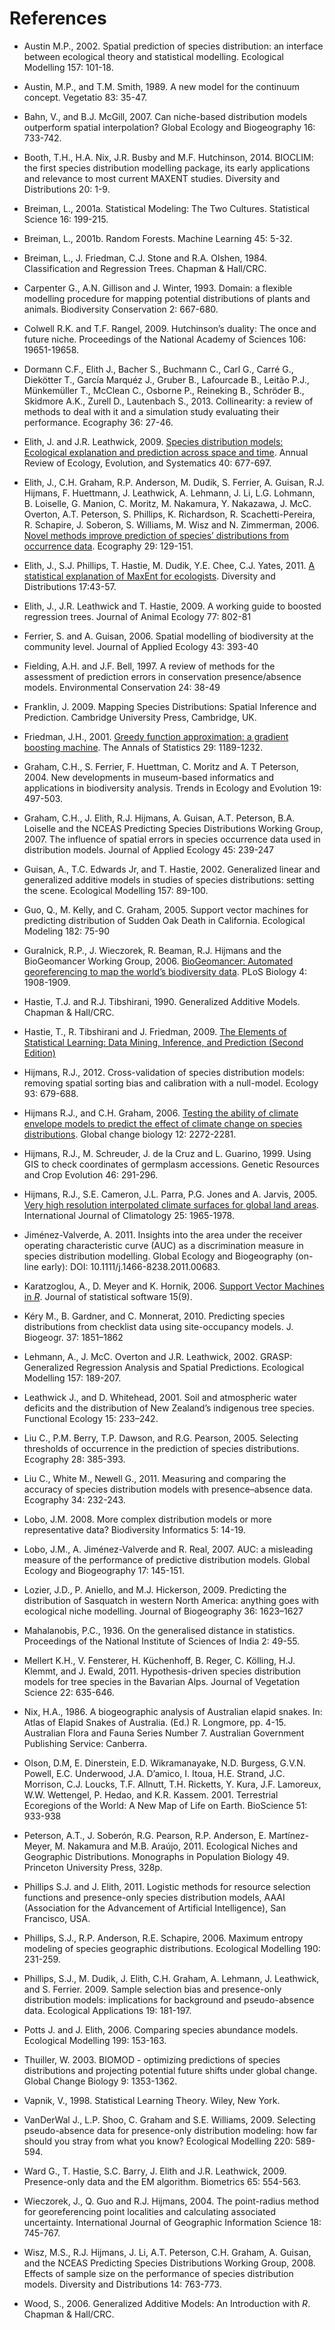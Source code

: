 # References


+ Austin M.P., 2002. Spatial prediction of species distribution: an interface between ecological theory and statistical modelling. Ecological Modelling 157: 101-18.

+ Austin, M.P., and T.M. Smith, 1989. A new model for the continuum concept. Vegetatio 83: 35-47.

+ Bahn, V., and B.J. McGill, 2007. Can niche-based distribution models outperform spatial interpolation? Global Ecology and Biogeography 16: 733-742.

+ Booth, T.H., H.A. Nix, J.R. Busby and M.F. Hutchinson, 2014. BIOCLIM: the first species distribution modelling package, its early applications and relevance to most current MAXENT studies. Diversity and Distributions 20: 1-9.

+ Breiman, L., 2001a. Statistical Modeling: The Two Cultures. Statistical Science 16: 199-215.

+ Breiman, L., 2001b. Random Forests. Machine Learning 45: 5-32. 

+ Breiman, L., J. Friedman, C.J. Stone and R.A. Olshen, 1984.  Classification and Regression Trees. Chapman & Hall/CRC.

+ Carpenter G., A.N. Gillison and J. Winter, 1993. Domain: a flexible modelling procedure for  mapping potential distributions of plants and animals. Biodiversity Conservation 2: 667-680.

+ Colwell R.K. and T.F. Rangel, 2009. Hutchinson's duality: The once and future niche. Proceedings of the National Academy of Sciences 106: 19651-19658.

+ Dormann C.F., Elith J., Bacher S., Buchmann C., Carl G., Carré G., Diekötter T., García Marquéz J., Gruber B., Lafourcade B., Leitão P.J., Münkemüller T., McClean C., Osborne P., Reineking B., Schröder B., Skidmore A.K., Zurell D., Lautenbach S., 2013. Collinearity: a review of methods to deal with it and a simulation study evaluating their performance. Ecography 36: 27-46.

+ Elith, J. and J.R. Leathwick, 2009. [Species distribution models: Ecological explanation and prediction across space and time](http://dx.doi.org/10.1146/annurev.ecolsys.110308.120159). Annual Review of Ecology, Evolution, and Systematics 40: 677-697. 

+ Elith, J., C.H. Graham, R.P. Anderson, M. Dudik, S. Ferrier, A. Guisan, R.J. Hijmans, F. Huettmann, J. Leathwick, A. Lehmann, J. Li, L.G. Lohmann, B. Loiselle, G. Manion, C. Moritz, M. Nakamura, Y. Nakazawa, J. McC. Overton, A.T. Peterson, S. Phillips, K. Richardson, R. Scachetti-Pereira, R. Schapire, J. Soberon, S. Williams, M. Wisz and N. Zimmerman, 2006. [Novel methods improve prediction of species' distributions from occurrence data](http://dx.doi.org/10.1111/j.2006.0906-7590.04596.x). Ecography 29: 129-151. 

+ Elith, J., S.J. Phillips, T. Hastie, M. Dudik, Y.E. Chee, C.J. Yates, 2011. [A statistical explanation of MaxEnt for ecologists](http://dx.doi.org/10.1111/j.1472-4642.2010.00725.x). Diversity and Distributions 17:43-57. 

+ Elith, J., J.R. Leathwick and T. Hastie, 2009. A working guide to boosted regression trees. Journal of Animal Ecology 77: 802-81

+ Ferrier, S. and A. Guisan, 2006. Spatial modelling of biodiversity at the community level. Journal of Applied Ecology 43: 393-40

+ Fielding, A.H. and J.F. Bell, 1997. A review of methods for the assessment of prediction errors in conservation presence/absence models. Environmental Conservation 24: 38-49

+ Franklin, J. 2009. Mapping Species Distributions: Spatial Inference and Prediction. Cambridge University Press, Cambridge, UK.

+ Friedman, J.H., 2001. [Greedy function approximation: a gradient boosting machine](http://www-stat.stanford.edu/~jhf/ftp/trebst.pdf). The Annals of Statistics 29: 1189-1232. 

+ Graham, C.H., S. Ferrier, F. Huettman, C. Moritz and A. T Peterson, 2004. New developments in museum-based informatics and applications in biodiversity analysis. Trends in Ecology and Evolution 19: 497-503.

+ Graham, C.H., J. Elith, R.J. Hijmans, A. Guisan, A.T. Peterson, B.A. Loiselle and the NCEAS Predicting Species Distributions Working Group, 2007. The influence of spatial errors in species occurrence data used in distribution models. Journal of Applied Ecology 45: 239-247 

+ Guisan, A., T.C. Edwards Jr, and T. Hastie, 2002. Generalized linear and generalized additive models in studies of species distributions: setting the scene. Ecological Modelling 157: 89-100.

+ Guo, Q., M. Kelly, and C. Graham, 2005. Support vector machines for predicting distribution of Sudden Oak Death in California. Ecological Modeling 182: 75-90

+ Guralnick, R.P., J. Wieczorek, R. Beaman, R.J. Hijmans and the BioGeomancer Working Group, 2006. [BioGeomancer:  Automated georeferencing to map the world's biodiversity data](http://dx.doi.org/10.1371/journal.pbio.0040381). PLoS Biology 4: 1908-1909. 

+ Hastie, T.J. and R.J. Tibshirani, 1990. Generalized Additive Models. Chapman \& Hall/CRC.

+ Hastie, T., R. Tibshirani and J. Friedman, 2009. [The Elements of Statistical Learning: Data Mining, Inference, and Prediction (Second Edition)](http://www-stat.stanford.edu/~tibs/ElemStatLearn/)

+ Hijmans, R.J., 2012. Cross-validation of species distribution models: removing spatial sorting bias and calibration with a null-model. Ecology 93: 679-688.

+ Hijmans R.J., and C.H. Graham, 2006. [Testing the ability of climate envelope models to predict the effect of climate change on species distributions](http://dx.doi.org/10.1111/j.1365-2486.2006.01256.x). Global change biology 12: 2272-2281. 

+ Hijmans, R.J., M. Schreuder, J. de la Cruz and L. Guarino, 1999. Using GIS to check coordinates of germplasm accessions. Genetic Resources and Crop Evolution 46: 291-296.

+ Hijmans, R.J., S.E. Cameron, J.L. Parra, P.G. Jones and A. Jarvis, 2005. [Very high resolution interpolated climate surfaces for global land areas](http://dx.doi.org/10.1002/joc.1276). International Journal of Climatology 25: 1965-1978. 

+ Jiménez-Valverde, A. 2011. Insights into the area under the receiver operating characteristic curve (AUC) as a discrimination measure in species distribution modelling. Global Ecology and Biogeography (on-line early): DOI: 10.1111/j.1466-8238.2011.00683.

+ Karatzoglou, A., D. Meyer and K. Hornik, 2006. [Support Vector Machines in *R*](http://www.jstatsoft.org/v15/i09/). Journal of statistical software 15(9). 

+ Kéry M., B. Gardner, and C. Monnerat, 2010. Predicting species distributions from checklist data using site-occupancy models. J. Biogeogr. 37: 1851–1862

+ Lehmann, A., J. McC. Overton and J.R. Leathwick, 2002. GRASP: Generalized Regression Analysis and Spatial Predictions. Ecological Modelling 157: 189-207.

+ Leathwick J., and D. Whitehead, 2001. Soil and atmospheric water deficits and the distribution of New Zealand’s indigenous tree species. Functional Ecology 15: 233–242.

+ Liu C., P.M. Berry, T.P. Dawson, and R.G. Pearson, 2005. Selecting thresholds of occurrence in the prediction of species distributions. Ecography 28: 385-393.

+ Liu C., White M., Newell G., 2011. Measuring and comparing the accuracy of species distribution models with presence–absence data. Ecography 34: 232-243. 

+ Lobo, J.M. 2008. More complex distribution models or more representative data? Biodiversity Informatics 5: 14-19.

+ Lobo, J.M., A. Jiménez-Valverde and R. Real, 2007. AUC: a misleading measure of the performance of predictive distribution models. Global Ecology and Biogeography 17: 145-151.

+ Lozier, J.D., P. Aniello, and M.J. Hickerson, 2009. Predicting the distribution of Sasquatch in western North America: anything goes with ecological niche modelling. Journal of Biogeography 36: 1623–1627

+ Mahalanobis, P.C., 1936. On the generalised distance in statistics. Proceedings of the National Institute of Sciences of India 2: 49-55.

+ Mellert K.H., V. Fensterer, H. Küchenhoff, B. Reger, C. Kölling, H.J. Klemmt, and J. Ewald, 2011. Hypothesis-driven species distribution models for tree species in the Bavarian Alps. Journal of Vegetation Science 22: 635-646.

+ Nix, H.A., 1986. A biogeographic analysis of Australian elapid snakes. In: Atlas of Elapid Snakes of Australia. (Ed.) R. Longmore, pp. 4-15. Australian Flora and Fauna Series Number 7. Australian Government Publishing Service: Canberra.

+ Olson, D.M, E. Dinerstein, E.D. Wikramanayake, N.D. Burgess, G.V.N. Powell, E.C. Underwood, J.A. D'amico, I. Itoua, H.E. Strand, J.C. Morrison, C.J. Loucks, T.F. Allnutt, T.H. Ricketts, Y. Kura, J.F. Lamoreux, W.W. Wettengel, P. Hedao, and K.R. Kassem. 2001. Terrestrial Ecoregions of the World: A New Map of Life on Earth. BioScience 51: 933-938

+ Peterson, A.T., J. Soberón, R.G. Pearson, R.P. Anderson, E. Martínez-Meyer, M. Nakamura and M.B. Araújo, 2011. Ecological Niches and Geographic Distributions. Monographs in Population Biology 49. Princeton University Press, 328p.

+ Phillips S.J. and J. Elith, 2011. Logistic methods for resource selection functions and presence-only species distribution models, AAAI (Association for the Advancement of Artificial Intelligence), San Francisco, USA.

+ Phillips, S.J., R.P. Anderson, R.E. Schapire, 2006. Maximum entropy modeling of species geographic distributions. Ecological Modelling 190: 231-259.

+ Phillips, S.J., M. Dudik, J. Elith, C.H. Graham, A. Lehmann, J. Leathwick, and S. Ferrier. 2009. Sample selection bias and presence-only distribution models: implications for background and pseudo-absence data. Ecological Applications 19: 181-197.

+ Potts J. and J. Elith, 2006. Comparing species abundance models. Ecological Modelling 199: 153-163.

+ Thuiller, W. 2003. BIOMOD - optimizing predictions of species distributions and projecting potential future shifts under global change. Global Change Biology 9: 1353-1362.

+ Vapnik, V., 1998. Statistical Learning Theory. Wiley, New York.

+ VanDerWal J., L.P. Shoo, C. Graham and S.E. Williams, 2009. Selecting pseudo-absence data for presence-only distribution modeling: how far should you stray from what you know? Ecological Modelling 220: 589-594.

+ Ward G., T. Hastie, S.C. Barry, J. Elith and J.R. Leathwick, 2009. Presence-only data and the EM algorithm. Biometrics 65: 554-563.

+ Wieczorek, J., Q. Guo and R.J. Hijmans, 2004. The point-radius method for georeferencing point localities and calculating associated uncertainty. International Journal of Geographic Information Science 18: 745-767.

+ Wisz, M.S., R.J. Hijmans, J. Li, A.T. Peterson, C.H. Graham, A. Guisan, and the NCEAS Predicting Species Distributions Working Group, 2008. Effects of sample size on the performance of species distribution models. Diversity and Distributions 14: 763-773. 

+ Wood, S., 2006. Generalized Additive Models: An Introduction with *R*. Chapman & Hall/CRC.



